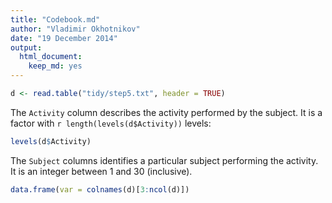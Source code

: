 ```yaml
---
title: "Codebook.md"
author: "Vladimir Okhotnikov"
date: "19 December 2014"
output:
  html_document:
    keep_md: yes
---
```


```r
d <- read.table("tidy/step5.txt", header = TRUE)
```

The `Activity` column describes the activity performed by the subject. It is a 
factor with `r length(levels(d$Activity))` levels: 
```r
levels(d$Activity)
```

The `Subject` columns identifies a particular subject performing the activity. 
It is an integer between 1 and 30 (inclusive).

```r
data.frame(var = colnames(d)[3:ncol(d)])
```